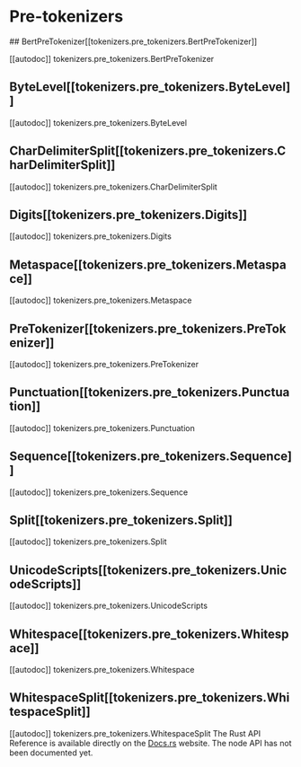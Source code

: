 # Pre-tokenizers

<tokenizerslangcontent>
<python>
## BertPreTokenizer[[tokenizers.pre_tokenizers.BertPreTokenizer]]

[[autodoc]] tokenizers.pre_tokenizers.BertPreTokenizer

## ByteLevel[[tokenizers.pre_tokenizers.ByteLevel]]

[[autodoc]] tokenizers.pre_tokenizers.ByteLevel

## CharDelimiterSplit[[tokenizers.pre_tokenizers.CharDelimiterSplit]]

[[autodoc]] tokenizers.pre_tokenizers.CharDelimiterSplit

## Digits[[tokenizers.pre_tokenizers.Digits]]

[[autodoc]] tokenizers.pre_tokenizers.Digits

## Metaspace[[tokenizers.pre_tokenizers.Metaspace]]

[[autodoc]] tokenizers.pre_tokenizers.Metaspace

## PreTokenizer[[tokenizers.pre_tokenizers.PreTokenizer]]

[[autodoc]] tokenizers.pre_tokenizers.PreTokenizer

## Punctuation[[tokenizers.pre_tokenizers.Punctuation]]

[[autodoc]] tokenizers.pre_tokenizers.Punctuation

## Sequence[[tokenizers.pre_tokenizers.Sequence]]

[[autodoc]] tokenizers.pre_tokenizers.Sequence

## Split[[tokenizers.pre_tokenizers.Split]]

[[autodoc]] tokenizers.pre_tokenizers.Split

## UnicodeScripts[[tokenizers.pre_tokenizers.UnicodeScripts]]

[[autodoc]] tokenizers.pre_tokenizers.UnicodeScripts

## Whitespace[[tokenizers.pre_tokenizers.Whitespace]]

[[autodoc]] tokenizers.pre_tokenizers.Whitespace

## WhitespaceSplit[[tokenizers.pre_tokenizers.WhitespaceSplit]]

[[autodoc]] tokenizers.pre_tokenizers.WhitespaceSplit
</python>
<rust>
The Rust API Reference is available directly on the [Docs.rs](https://docs.rs/tokenizers/latest/tokenizers/) website.
</rust>
<node>
The node API has not been documented yet.
</node>
</tokenizerslangcontent>